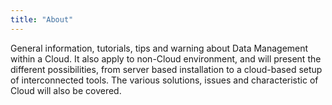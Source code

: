```yaml
---
title: "About"
---
```


General information, tutorials, tips and warning about Data Management within a Cloud. It also apply to non-Cloud environment, and will present the different possibilities, from server based installation to a cloud-based setup of interconnected tools.
The various solutions, issues and characteristic of Cloud will also be covered.
